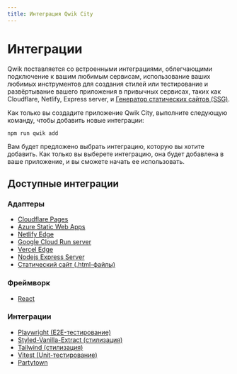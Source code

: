 ```yaml
---
title: Интеграция Qwik City
---
```


# Интеграции

Qwik поставляется со встроенными интеграциями, облегчающими подключение к вашим любимым сервисам, использование ваших любимых инструментов для создания стилей или тестирование и развёртывание вашего приложения в привычных сервисах, таких как Cloudflare, Netlify, Express server, и [Генератор статических сайтов (SSG)](/qwikcity/guides/static-site-generation/index.mdx).

Как только вы создадите приложение Qwik City, выполните следующую команду, чтобы добавить новые интеграции:

```shell
npm run qwik add
```

Вам будет предложено выбрать интеграцию, которую вы хотите добавить. Как только вы выберете интеграцию, она будет добавлена в ваше приложение, и вы сможете начать ее использовать.

## Доступные интеграции

### Адаптеры

- [Cloudflare Pages](/integrations/deployments/cloudflare-pages/index.mdx)
- [Azure Static Web Apps](/integrations/deployments/azure-swa/index.mdx)
- [Netlify Edge](/integrations/deployments/netlify-edge/index.mdx)
- [Google Cloud Run server](/integrations/deployments/gcp-cloud-run/index.mdx)
- [Vercel Edge](/integrations/deployments/vercel-edge/index.mdx)
- [Nodejs Express Server](/integrations/deployments/node/index.mdx)
- [Статический сайт (.html-файлы)](/qwikcity/guides/static-site-generation/index.mdx)

### Фреймворк

- [React](../../integration/react/index.mdx)

### Интеграции

- [Playwright (E2E-тестирование)](/integrations/integration/playwright/index.mdx)
- [Styled-Vanilla-Extract (стилизация)](/integrations/integration/styled-vanilla-extract/index.mdx)
- [Tailwind (стилизация)](/integrations/integration/tailwind/index.mdx)
- [Vitest (Unit-тестирование)](/integrations/integration/vitest/index.mdx)
- [Partytown](/integrations/integration/partytown/index.mdx)
